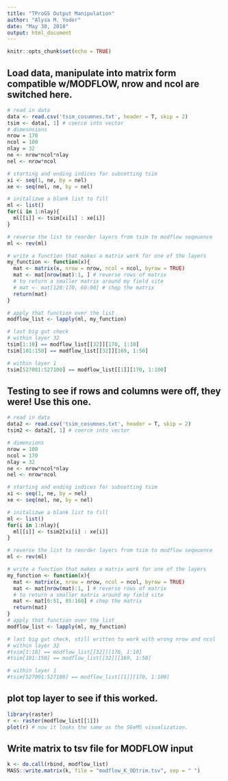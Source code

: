 ```yaml
---
title: "TProGS Output Manipulation"
author: "Alysa M. Yoder"
date: "May 30, 2018"
output: html_document
---
```


```r
knitr::opts_chunk$set(echo = TRUE)
```

## Load data, manipulate into matrix form compatible w/MODFLOW, nrow and ncol are switched here. 
```r
# read in data
data <- read.csv('tsim_cosumnes.txt', header = T, skip = 2)
tsim <- data[, 1] # coerce into vector
# dimesnsions
nrow = 170
ncol = 100
nlay = 32
ne <- nrow*ncol*nlay
nel <- nrow*ncol

# starting and ending indices for subsetting tsim
xi <- seq(1, ne, by = nel)
xe <- seq(nel, ne, by = nel)

# initalizwe a blank list to fill
ml <- list()
for(i in 1:nlay){
  ml[[i]] <- tsim[xi[i] : xe[i]]
}

# reverse the list to reorder layers from tsim to modflow seqeuence
ml <- rev(ml)

# write a function that makes a matrix work for one of the layers
my_function <- function(x){
  mat <- matrix(x, nrow = nrow, ncol = ncol, byrow = TRUE)
  mat <- mat[nrow(mat):1, ] # reverse rows of matrix 
  # to return a smaller matrix around my field site
  # mat <- mat[120:170, 60:90] # chop the matrix
  return(mat)
}

# apply that function over the list
modflow_list <- lapply(ml, my_function)

# last big gut check
# within layer 32
tsim[1:10] == modflow_list[[32]][170, 1:10]
tsim[101:150] == modflow_list[[32]][169, 1:50]

# within layer 1
tsim[527001:527100] == modflow_list[[1]][170, 1:100]
```


## Testing to see if rows and columns were off, they were! Use this one. 
```r
# read in data
data2 <- read.csv('tsim_cosumnes.txt', header = T, skip = 2)
tsim2 <- data2[, 1] # coerce into vector

# dimensions
nrow = 100
ncol = 170
nlay = 32
ne <- nrow*ncol*nlay
nel <- nrow*ncol

# starting and ending indices for subsetting tsim
xi <- seq(1, ne, by = nel)
xe <- seq(nel, ne, by = nel)

# initalizwe a blank list to fill
ml <- list()
for(i in 1:nlay){
  ml[[i]] <- tsim2[xi[i] : xe[i]]
}

# reverse the list to reorder layers from tsim to modflow seqeuence
ml <- rev(ml)

# write a function that makes a matrix work for one of the layers
my_function <- function(x){
  mat <- matrix(x, nrow = nrow, ncol = ncol, byrow = TRUE)
  mat <- mat[nrow(mat):1, ] # reverse rows of matrix 
  # to return a smaller matrix around my field site
  mat <- mat[0:51, 85:160] # chop the matrix
  return(mat)
}
# apply that function over the list
modflow_list <- lapply(ml, my_function)

# last big gut check, still written to work with wrong nrow and ncol
# within layer 32
#tsim[1:10] == modflow_list[[32]][170, 1:10]
#tsim[101:150] == modflow_list[[32]][169, 1:50]

# within layer 1
#tsim[527001:527100] == modflow_list[[1]][170, 1:100]
```
## plot top layer to see if this worked.
```r
library(raster)
r <- raster(modflow_list[[1]])
plot(r) # now it looks the same as the SGeMS visualization. 
```

## Write matrix to tsv file for MODFLOW input
```r
k <- do.call(rbind, modflow_list)
MASS::write.matrix(k, file = "modflow_K_ODtrim.tsv", sep = " ")
```